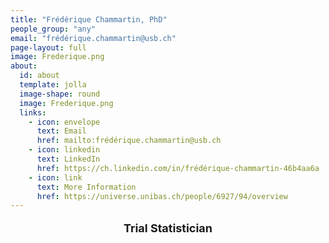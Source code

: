 ```yaml
---
title: "Frédérique Chammartin, PhD"
people_group: "any"
email: "frédérique.chammartin@usb.ch"
page-layout: full
image: Frederique.png
about: 
  id: about
  template: jolla
  image-shape: round
  image: Frederique.png
  links:
    - icon: envelope
      text: Email
      href: mailto:frédérique.chammartin@usb.ch
    - icon: linkedin
      text: LinkedIn
      href: https://ch.linkedin.com/in/frédérique-chammartin-46b4aa6a
    - icon: link
      text: More Information
      href: https://universe.unibas.ch/people/6927/94/overview
---
```


<div style="text-align: center;">
  <p style="font-size: 18px; font-weight: bold;">Trial Statistician</p>
</div>